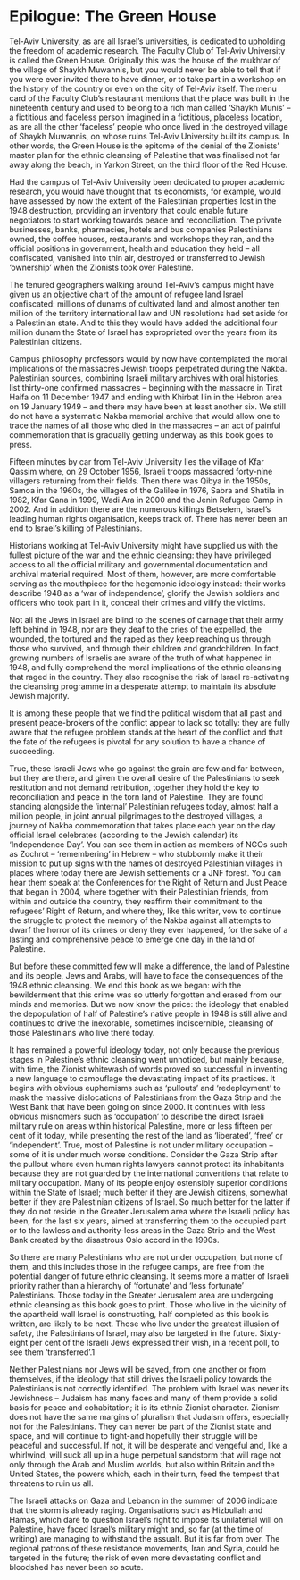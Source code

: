 # Epilogue: The Green House {.unnumbered}

Tel-Aviv University, as are all Israel’s universities, is dedicated to upholding the freedom of academic research. The Faculty Club of Tel-Aviv University is called the Green House. Originally this was the house of the mukhtar of the village of Shaykh Muwannis, but you would never be able to tell that if you were ever invited there to have dinner, or to take part in a workshop on the history of the country or even on the city of Tel-Aviv itself. The menu card of the Faculty Club’s restaurant mentions that the place was built in the nineteenth century and used to belong to a rich man called ‘Shaykh Munis’ – a fictitious and faceless person imagined in a fictitious, placeless location, as are all the other ‘faceless’ people who once lived in the destroyed village of Shaykh Muwannis, on whose ruins Tel-Aviv University built its campus. In other words, the Green House is the epitome of the denial of the Zionists’ master plan for the ethnic cleansing of Palestine that was finalised not far away along the beach, in Yarkon Street, on the third floor of the Red House.

Had the campus of Tel-Aviv University been dedicated to proper academic research, you would have thought that its economists, for example, would have assessed by now the extent of the Palestinian properties lost in the 1948 destruction, providing an inventory that could enable future negotiators to start working towards peace and reconciliation. The private businesses, banks, pharmacies, hotels and bus companies Palestinians owned, the coffee houses, restaurants and workshops they ran, and the official positions in government, health and education they held – all confiscated, vanished into thin air, destroyed or transferred to Jewish ‘ownership’ when the Zionists took over Palestine.

The tenured geographers walking around Tel-Aviv’s campus might have given us an objective chart of the amount of refugee land Israel confiscated: millions of dunams of cultivated land and almost another ten million of the territory international law and UN resolutions had set aside for a Palestinian state. And to this they would have added the additional four million dunam the State of Israel has expropriated over the years from its Palestinian citizens.

Campus philosophy professors would by now have contemplated the moral implications of the massacres Jewish troops perpetrated during the Nakba. Palestinian sources, combining Israeli military archives with oral histories, list thirty-one confirmed massacres – beginning with the massacre in Tirat Haifa on 11 December 1947 and ending with Khirbat Ilin in the Hebron area on 19 January 1949 – and there may have been at least another six. We still do not have a systematic Nakba memorial archive that would allow one to trace the names of all those who died in the massacres – an act of painful commemoration that is gradually getting underway as this book goes to press.

Fifteen minutes by car from Tel-Aviv University lies the village of Kfar Qassim where, on 29 October 1956, Israeli troops massacred forty-nine villagers returning from their fields. Then there was Qibya in the 1950s, Samoa in the 1960s, the villages of the Galilee in 1976, Sabra and Shatila in 1982, Kfar Qana in 1999, Wadi Ara in 2000 and the Jenin Refugee Camp in 2002. And in addition there are the numerous killings Betselem, Israel’s leading human rights organisation, keeps track of. There has never been an end to Israel’s killing of Palestinians.

Historians working at Tel-Aviv University might have supplied us with the fullest picture of the war and the ethnic cleansing: they have privileged access to all the official military and governmental documentation and archival material required. Most of them, however, are more comfortable serving as the mouthpiece for the hegemonic ideology instead: their works describe 1948 as a ‘war of independence’, glorify the Jewish soldiers and officers who took part in it, conceal their crimes and vilify the victims.

Not all the Jews in Israel are blind to the scenes of carnage that their army left behind in 1948, nor are they deaf to the cries of the expelled, the wounded, the tortured and the raped as they keep reaching us through those who survived, and through their children and grandchildren. In fact, growing numbers of Israelis are aware of the truth of what happened in 1948, and fully comprehend the moral implications of the ethnic cleansing that raged in the country. They also recognise the risk of Israel re-activating the cleansing programme in a desperate attempt to maintain its absolute Jewish majority.

It is among these people that we find the political wisdom that all past and present peace-brokers of the conflict appear to lack so totally: they are fully aware that the refugee problem stands at the heart of the conflict and that the fate of the refugees is pivotal for any solution to have a chance of succeeding.

True, these Israeli Jews who go against the grain are few and far between, but they are there, and given the overall desire of the Palestinians to seek restitution and not demand retribution, together they hold the key to reconciliation and peace in the torn land of Palestine. They are found standing alongside the ‘internal’ Palestinian refugees today, almost half a million people, in joint annual pilgrimages to the destroyed villages, a journey of Nakba commemoration that takes place each year on the day official Israel celebrates (according to the Jewish calendar) its ‘Independence Day’. You can see them in action as members of NGOs such as Zochrot – ‘remembering’ in Hebrew – who stubbornly make it their mission to put up signs with the names of destroyed Palestinian villages in places where today there are Jewish settlements or a JNF forest. You can hear them speak at the Conferences for the Right of Return and Just Peace that began in 2004, where together with their Palestinian friends, from within and outside the country, they reaffirm their commitment to the refugees’ Right of Return, and where they, like this writer, vow to continue the struggle to protect the memory of the Nakba against all attempts to dwarf the horror of its crimes or deny they ever happened, for the sake of a lasting and comprehensive peace to emerge one day in the land of Palestine.

But before these committed few will make a difference, the land of Palestine and its people, Jews and Arabs, will have to face the consequences of the 1948 ethnic cleansing. We end this book as we began: with the bewilderment that this crime was so utterly forgotten and erased from our minds and memories. But we now know the price: the ideology that enabled the depopulation of half of Palestine’s native people in 1948 is still alive and continues to drive the inexorable, sometimes indiscernible, cleansing of those Palestinians who live there today.

It has remained a powerful ideology today, not only because the previous stages in Palestine’s ethnic cleansing went unnoticed, but mainly because, with time, the Zionist whitewash of words proved so successful in inventing a new language to camouflage the devastating impact of its practices. It begins with obvious euphemisms such as ‘pullouts’ and ‘redeployment’ to mask the massive dislocations of Palestinians from the Gaza Strip and the West Bank that have been going on since 2000. It continues with less obvious misnomers such as ‘occupation’ to describe the direct Israeli military rule on areas within historical Palestine, more or less fifteen per cent of it today, while presenting the rest of the land as ‘liberated’, ‘free’ or ‘independent’. True, most of Palestine is not under military occupation – some of it is under much worse conditions. Consider the Gaza Strip after the pullout where even human rights lawyers cannot protect its inhabitants because they are not guarded by the international conventions that relate to military occupation. Many of its people enjoy ostensibly superior conditions within the State of Israel; much better if they are Jewish citizens, somewhat better if they are Palestinian citizens of Israel. So much better for the latter if they do not reside in the Greater Jerusalem area where the Israeli policy has been, for the last six years, aimed at transferring them to the occupied part or to the lawless and authority-less areas in the Gaza Strip and the West Bank created by the disastrous Oslo accord in the 1990s.

So there are many Palestinians who are not under occupation, but none of them, and this includes those in the refugee camps, are free from the potential danger of future ethnic cleansing. It seems more a matter of Israeli priority rather than a hierarchy of ‘fortunate’ and ‘less fortunate’ Palestinians. Those today in the Greater Jerusalem area are undergoing ethnic cleansing as this book goes to print. Those who live in the vicinity of the apartheid wall Israel is constructing, half completed as this book is written, are likely to be next. Those who live under the greatest illusion of safety, the Palestinians of Israel, may also be targeted in the future. Sixty-eight per cent of the Israeli Jews expressed their wish, in a recent poll, to see them ‘transferred’.1

Neither Palestinians nor Jews will be saved, from one another or from themselves, if the ideology that still drives the Israeli policy towards the Palestinians is not correctly identified. The problem with Israel was never its Jewishness – Judaism has many faces and many of them provide a solid basis for peace and cohabitation; it is its ethnic Zionist character. Zionism does not have the same margins of pluralism that Judaism offers, especially not for the Palestinians. They can never be part of the Zionist state and space, and will continue to fight-and hopefully their struggle will be peaceful and successful. If not, it will be desperate and vengeful and, like a whirlwind, will suck all up in a huge perpetual sandstorm that will rage not only through the Arab and Muslim worlds, but also within Britain and the United States, the powers which, each in their turn, feed the tempest that threatens to ruin us all.

The Israeli attacks on Gaza and Lebanon in the summer of 2006 indicate that the storm is already raging. Organisations such as Hizbullah and Hamas, which dare to question Israel’s right to impose its unilaterial will on Palestine, have faced Israel’s military might and, so far (at the time of writing) are managing to withstand the assualt. But it is far from over. The regional patrons of these resistance movements, Iran and Syria, could be targeted in the future; the risk of even more devastating conflict and bloodshed has never been so acute.
